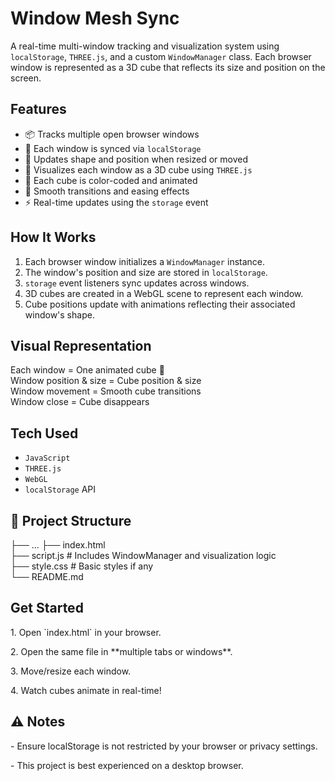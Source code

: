 # Window Mesh Sync

A real-time multi-window tracking and visualization system using `localStorage`, `THREE.js`, and a custom `WindowManager` class. Each browser window is represented as a 3D cube that reflects its size and position on the screen.

## Features

- 📦 Tracks multiple open browser windows
- 🧠 Each window is synced via `localStorage`
- 🔁 Updates shape and position when resized or moved
- 🧊 Visualizes each window as a 3D cube using `THREE.js`
- 🎨 Each cube is color-coded and animated
- 🔄 Smooth transitions and easing effects
- ⚡ Real-time updates using the `storage` event

## How It Works

1. Each browser window initializes a `WindowManager` instance.
2. The window's position and size are stored in `localStorage`.
3. `storage` event listeners sync updates across windows.
4. 3D cubes are created in a WebGL scene to represent each window.
5. Cube positions update with animations reflecting their associated window's shape.

## Visual Representation
Each window = One animated cube 🧊\
Window position & size = Cube position & size\
Window movement = Smooth cube transitions\
Window close = Cube disappears

## Tech Used
- `JavaScript`
- `THREE.js`
- `WebGL`
- `localStorage` API

## 📂 Project Structure

├── ...
├── index.html \
├── script.js # Includes WindowManager and visualization logic \
├── style.css # Basic styles if any \
└── README.md

##  Get Started

1\. Open \`index.html\` in your browser.

2\. Open the same file in \*\*multiple tabs or windows\*\*.

3\. Move/resize each window.

4\. Watch cubes animate in real-time!


## ⚠️ Notes

\- Ensure localStorage is not restricted by your browser or privacy settings.

\- This project is best experienced on a desktop browser.



